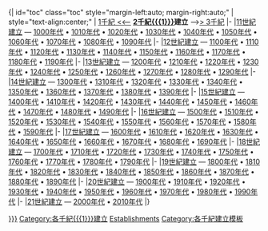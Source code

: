 <includeonly>{| id="toc" class="toc" style="margin-left:auto; margin-right:auto;"
| style="text-align:center;" | [[:category:1千紀{{{1}}}建立|1千紀 <<]]–  '''[[2千紀]][[{{{1}}}]]建立''' –[[:category:3千紀{{{1}}}建立|>> 3千紀]]
|-
|[[:Category:11世紀{{{1}}}建立|11世紀{{{1}}}建立]] &mdash; [[:Category:1000年代{{{1}}}建立|1000年代]] • [[:Category:1010年代{{{1}}}建立|1010年代]] • [[:Category:1020年代{{{1}}}建立|1020年代]] • [[:Category:1030年代{{{1}}}建立|1030年代]] • [[:Category:1040年代{{{1}}}建立|1040年代]] • [[:Category:1050年代{{{1}}}建立|1050年代]] • [[:Category:1060年代{{{1}}}建立|1060年代]] • [[:Category:1070年代{{{1}}}建立|1070年代]] • [[:Category:1080年代{{{1}}}建立|1080年代]] • [[:Category:1090年代{{{1}}}建立|1090年代]]
|-
|[[:Category:12世紀{{{1}}}建立|12世紀{{{1}}}建立]] &mdash; [[:Category:1100年代{{{1}}}建立|1100年代]] • [[:Category:1110年代{{{1}}}建立|1110年代]] • [[:Category:1120年代{{{1}}}建立|1120年代]] • [[:Category:1130年代{{{1}}}建立|1130年代]] • [[:Category:1140年代{{{1}}}建立|1140年代]] • [[:Category:1150年代{{{1}}}建立|1150年代]] • [[:Category:1160年代{{{1}}}建立|1160年代]] • [[:Category:1170年代{{{1}}}建立|1170年代]] • [[:Category:1180年代{{{1}}}建立|1180年代]] • [[:Category:1190年代{{{1}}}建立|1190年代]]
|-
|[[:Category:13世紀{{{1}}}建立|13世紀{{{1}}}建立]] &mdash; [[:Category:1200年代{{{1}}}建立|1200年代]] • [[:Category:1210年代{{{1}}}建立|1210年代]] • [[:Category:1220年代{{{1}}}建立|1220年代]] • [[:Category:1230年代{{{1}}}建立|1230年代]] • [[:Category:1240年代{{{1}}}建立|1240年代]] • [[:Category:1250年代{{{1}}}建立|1250年代]] • [[:Category:1260年代{{{1}}}建立|1260年代]] • [[:Category:1270年代{{{1}}}建立|1270年代]] • [[:Category:1280年代{{{1}}}建立|1280年代]] • [[:Category:1290年代{{{1}}}建立|1290年代]]
|-
|[[:Category:14世紀{{{1}}}建立|14世紀{{{1}}}建立]] &mdash; [[:Category:1300年代{{{1}}}建立|1300年代]] • [[:Category:1310年代{{{1}}}建立|1310年代]] • [[:Category:1320年代{{{1}}}建立|1320年代]] • [[:Category:1330年代{{{1}}}建立|1330年代]] • [[:Category:1340年代{{{1}}}建立|1340年代]] • [[:Category:1350年代{{{1}}}建立|1350年代]] • [[:Category:1360年代{{{1}}}建立|1360年代]] • [[:Category:1370年代{{{1}}}建立|1370年代]] • [[:Category:1380年代{{{1}}}建立|1380年代]] • [[:Category:1390年代{{{1}}}建立|1390年代]]
|-
|[[:Category:15世紀{{{1}}}建立|15世紀{{{1}}}建立]] &mdash; [[:Category:1400年代{{{1}}}建立|1400年代]] • [[:Category:1410年代{{{1}}}建立|1410年代]] • [[:Category:1420年代{{{1}}}建立|1420年代]] • [[:Category:1430年代{{{1}}}建立|1430年代]] • [[:Category:1440年代{{{1}}}建立|1440年代]] • [[:Category:1450年代{{{1}}}建立|1450年代]] • [[:Category:1460年代{{{1}}}建立|1460年代]] • [[:Category:1470年代{{{1}}}建立|1470年代]] • [[:Category:1480年代{{{1}}}建立|1480年代]] • [[:Category:1490年代{{{1}}}建立|1490年代]]
|-
|[[:Category:16世紀{{{1}}}建立|16世紀{{{1}}}建立]] &mdash; [[:Category:1500年代{{{1}}}建立|1500年代]] • [[:Category:1510年代{{{1}}}建立|1510年代]] • [[:Category:1520年代{{{1}}}建立|1520年代]] • [[:Category:1530年代{{{1}}}建立|1530年代]] • [[:Category:1540年代{{{1}}}建立|1540年代]] • [[:Category:1550年代{{{1}}}建立|1550年代]] • [[:Category:1560年代{{{1}}}建立|1560年代]] • [[:Category:1570年代{{{1}}}建立|1570年代]] • [[:Category:1580年代{{{1}}}建立|1580年代]] • [[:Category:1590年代{{{1}}}建立|1590年代]]
|-
|[[:Category:17世紀{{{1}}}建立|17世紀{{{1}}}建立]] &mdash; [[:Category:1600年代{{{1}}}建立|1600年代]] • [[:Category:1610年代{{{1}}}建立|1610年代]] • [[:Category:1620年代{{{1}}}建立|1620年代]] • [[:Category:1630年代{{{1}}}建立|1630年代]] • [[:Category:1640年代{{{1}}}建立|1640年代]] • [[:Category:1650年代{{{1}}}建立|1650年代]] • [[:Category:1660年代{{{1}}}建立|1660年代]] • [[:Category:1670年代{{{1}}}建立|1670年代]] • [[:Category:1680年代{{{1}}}建立|1680年代]] • [[:Category:1690年代{{{1}}}建立|1690年代]]
|-
|[[:Category:18世紀{{{1}}}建立|18世紀{{{1}}}建立]] &mdash; [[:Category:1700年代{{{1}}}建立|1700年代]] • [[:Category:1710年代{{{1}}}建立|1710年代]] • [[:Category:1720年代{{{1}}}建立|1720年代]] • [[:Category:1730年代{{{1}}}建立|1730年代]] • [[:Category:1740年代{{{1}}}建立|1740年代]] • [[:Category:1750年代{{{1}}}建立|1750年代]] • [[:Category:1760年代{{{1}}}建立|1760年代]] • [[:Category:1770年代{{{1}}}建立|1770年代]] • [[:Category:1780年代{{{1}}}建立|1780年代]] • [[:Category:1790年代{{{1}}}建立|1790年代]]
|-
|[[:Category:19世紀{{{1}}}建立|19世紀{{{1}}}建立]] &mdash; [[:Category:1800年代{{{1}}}建立|1800年代]] • [[:Category:1810年代{{{1}}}建立|1810年代]] • [[:Category:1820年代{{{1}}}建立|1820年代]] • [[:Category:1830年代{{{1}}}建立|1830年代]] • [[:Category:1840年代{{{1}}}建立|1840年代]] • [[:Category:1850年代{{{1}}}建立|1850年代]] • [[:Category:1860年代{{{1}}}建立|1860年代]] • [[:Category:1870年代{{{1}}}建立|1870年代]] • [[:Category:1880年代{{{1}}}建立|1880年代]] • [[:Category:1890年代{{{1}}}建立|1890年代]]
|-
|[[:Category:20世紀{{{1}}}建立|20世紀{{{1}}}建立]] &mdash; [[:Category:1900年代{{{1}}}建立|1900年代]] • [[:Category:1910年代{{{1}}}建立|1910年代]] • [[:Category:1920年代{{{1}}}建立|1920年代]] • [[:Category:1930年代{{{1}}}建立|1930年代]] • [[:Category:1940年代{{{1}}}建立|1940年代]] • [[:Category:1950年代{{{1}}}建立|1950年代]] • [[:Category:1960年代{{{1}}}建立|1960年代]] • [[:Category:1970年代{{{1}}}建立|1970年代]] • [[:Category:1980年代{{{1}}}建立|1980年代]] • [[:Category:1990年代{{{1}}}建立|1990年代]]
|-
|[[:Category:21世紀{{{1}}}建立|21世紀{{{1}}}建立]] &mdash; [[:Category:2000年代{{{1}}}建立|2000年代]] • [[:Category:2010年代{{{1}}}建立|2010年代]]
|}
[[Category:2千紀各大洲建立|{{{2|{{{1}}}}}}]]
[[Category:各千紀{{{1}}}建立]]
[[Category:2千紀{{{1}}}|Establishments]]
</includeonly><noinclude>
{{documentation}}
[[Category:各千紀建立模板]]
</noinclude>
